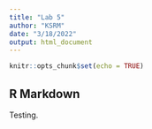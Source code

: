 ```yaml
---
title: "Lab 5"
author: "KSRM"
date: "3/18/2022"
output: html_document
---
```


```r
knitr::opts_chunk$set(echo = TRUE)
```

## R Markdown

Testing.
